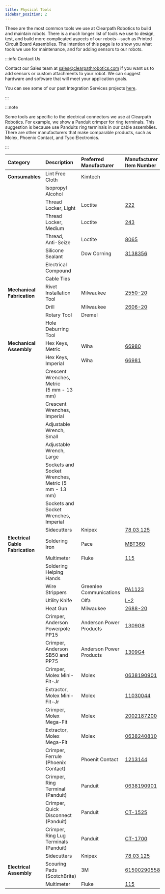 ```yaml
---
title: Physical Tools
sidebar_position: 2
---
```


These are the most common tools we use at Clearpath Robotics to build and maintain robots.
There is a much longer list of tools we use to design, test, and build more complicated aspects of our robots—such as Printed Circuit Board Assemblies.
The intention of this page is to show you what tools we use for maintenance, and for adding sensors to our robots.

:::info Contact Us

Contact our Sales team at <sales@clearpathrobotics.com> if you want us to add sensors or custom attachments to your robot.
We can suggest hardware and software that will meet your application goals.

You can see some of our past Integration Services projects [here](https://clearpathrobotics.com/integration-services/).

:::

:::note

Some tools are specific to the electrical connectors we use at Clearpath Robotics.
For example, we show a Panduit crimper for ring terminals.
This suggestion is because use Panduits ring terminals in our cable assemblies.
There are other manufacturers that make comparable products, such as Molex, Phoenix Contact, and Tyco Electronics.

:::

| Category                         | Description                                               | Preferred Manufacturer  | Manufacturer Item Number                                                                                                         |
| :------------------------------- | :-------------------------------------------------------- | :---------------------- | :------------------------------------------------------------------------------------------------------------------------------- |
| **Consumables**                  | Lint Free Cloth                                           | Kimtech                 |                                                                                                                                  |
|                                  | Isopropyl Alcohol                                         |                         |                                                                                                                                  |
|                                  | Thread Locker, Light                                      | Loctite                 | [222](https://www.mcmaster.com/1810A27/)                                                                                         |
|                                  | Thread Locker, Medium                                     | Loctite                 | [243](https://www.mcmaster.com/91458A115/)                                                                                       |
|                                  | Thread, Anti-Seize                                        | Loctite                 | [8065](https://www.mcmaster.com/1019A11/)                                                                                        |
|                                  | Silicone Sealant                                          | Dow Corning             | [3138356](https://www.mcmaster.com/7587A2/)                                                                                      |
|                                  | Electrical Compound                                       |                         |                                                                                                                                  |
|                                  | Cable Ties                                                |                         |                                                                                                                                  |
| **Mechanical Fabrication**       | Rivet Installation Tool                                   | Milwaukee               | [2550-20](https://www.milwaukeetool.com/Products/Power-Tools/Specialty-Tools/Rivet-Tools/2550-20)                                |
|                                  | Drill                                                     | Milwaukee               | [2606-20](https://www.milwaukeetool.com/Products/Power-Tools/Drilling/Drill-Drivers/2606-20)                                     |
|                                  | Rotary Tool                                               | Dremel                  |                                                                                                                                  |
|                                  | Hole Deburring Tool                                       |                         |                                                                                                                                  |
| **Mechanical Assembly**          | Hex Keys, Metric                                          | Wiha                    | [66980](https://www.digikey.ca/en/products/detail/wiha/66980/11658234)                                                           |
|                                  | Hex Keys, Imperial                                        | Wiha                    | [66981](https://www.digikey.ca/en/products/detail/wiha/66981/11658233?s=N4IgTCBcDaICwGYCMBaAbGgnADlQOQBEQBdAXyA)                 |
|                                  | Crescent Wrenches, Metric <br /> (5 mm - 13 mm)           |                         |                                                                                                                                  |
|                                  | Crescent Wrenches, Imperial                               |                         |                                                                                                                                  |
|                                  | Adjustable Wrench, Small                                  |                         |                                                                                                                                  |
|                                  | Adjustable Wrench, Large                                  |                         |                                                                                                                                  |
|                                  | Sockets and Socket Wrenches, <br /> Metric (5 mm - 13 mm) |                         |                                                                                                                                  |
|                                  | Sockets and Socket Wrenches, <br /> Imperial              |                         |                                                                                                                                  |
|                                  | Sidecutters                                               | Knipex                  | [78 03 125](https://www.digikey.ca/en/products/detail/knipex-tools-lp/78-03-125/10451639)                                        |
| **Electrical Cable Fabrication** | Soldering Iron                                            | Pace                    | [MBT360](https://paceworldwide.com/mbt360-multi-channel-soldering-and-rework-station-w-td-200-and-sx-100)                        |
|                                  | Multimeter                                                | Fluke                   | [115](https://www.digikey.ca/en/products/detail/fluke-electronics/FLUKE-115/1506332)                                             |
|                                  | Soldering Helping Hands                                   |                         |                                                                                                                                  |
|                                  | Wire Strippers                                            | Greenlee Communications | [PA1123](https://www.digikey.ca/en/products/detail/tempo-communications/PA1123/1990599)                                          |
|                                  | Utility Knife                                             | Olfa                    | [L-2](https://olfa.com/collections/professional/products/18mm-l-2-rubber-inset-utility-knife#shop)                               |
|                                  | Heat Gun                                                  | Milwaukee               | [2688-20](https://www.milwaukeetool.com/Products/Power-Tools/Specialty-Tools/Heating-Tools/2688-20)                              |
|                                  | Crimper, Anderson Powerpole PP15                          | Anderson Power Products | [1309G8](https://www.digikey.ca/en/products/detail/anderson-power-products-inc/1309G8/10647425?s=N4IgTCBcDaIIwGYAMBOA4gDhAXQL5A) |
|                                  | Crimper, Anderson SB50 and PP75                           | Anderson Power Products | [1309G4](https://www.digikey.ca/en/products/detail/anderson-power-products-inc/1309G4/10650073)                                  |
|                                  | Crimper, Molex Mini-Fit-Jr                                | Molex                   | [0638190901](https://www.digikey.ca/en/products/detail/molex/0638190901/9655931?s=N4IgTCBcDaIAwDYDMAOAjATjltIC6AvkA)             |
|                                  | Extractor, Molex Mini-Fit-Jr                              | Molex                   | [11030044](https://www.digikey.ca/en/products/detail/molex/0011030044/210947?s=N4IgTCBcDaIIxwAwGZGICzpAXQL5A)                    |
|                                  | Crimper, Molex Mega-Fit                                   | Molex                   | [2002187200](https://www.digikey.ca/en/products/detail/molex/2002187200/14311428?s=N4IgTCBcDa4AxzARgBwHYwJAXQL5A)                |
|                                  | Extractor, Molex Mega-Fit                                 | Molex                   | [0638240810](https://www.digikey.ca/en/products/detail/molex/0638240810/11657656?s=N4IgTCBcDaIGwGYAcYAsAGJBGdIC6AvkA)            |
|                                  | Crimper, Ferrule (Phoenix Contact)                        | Phoenit Contact         | [1213144](https://www.digikey.ca/en/products/detail/phoenix-contact/1213144/5875365)                                             |
|                                  | Crimper, Ring Terminal (Panduit)                          | Panduit                 | [0638190901](https://www.digikey.ca/en/products/detail/panduit-corp/CT-1550/447992)                                              |
|                                  | Crimper, Quick Disconnect (Panduit)                       | Panduit                 | [CT-1525](https://www.digikey.ca/en/products/detail/panduit-corp/CT-1525/447991?s=N4IgTCBcDaIMIBUC0BGArGNIC6BfIA)                |
|                                  | Crimper, Ring Lug Terminals (Panduit)                     | Panduit                 | [CT-1700](https://www.digikey.ca/en/products/detail/panduit-corp/CT-1700/447996?s=N4IgTCBcDaIMYBcC0BGA7ABgyAugXyA)               |
|                                  | Sidecutters                                               | Knipex                  | [78 03 125](https://www.digikey.ca/en/products/detail/knipex-tools-lp/78-03-125/10451639)                                        |
| **Electrical Assembly**          | Scouring Pads (ScotchBrite)                               | 3M                      | [61500290558](https://www.digikey.ca/en/products/detail/3m/61500290558/3589749)                                                  |
|                                  | Multimeter                                                | Fluke                   | [115](https://www.digikey.ca/en/products/detail/fluke-electronics/FLUKE-115/1506332)                                             |
